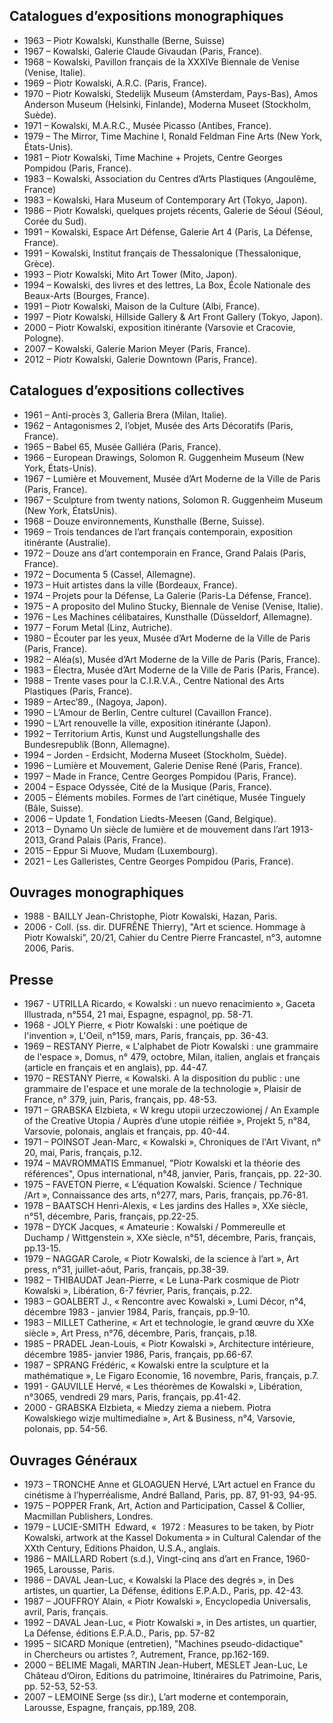 ## Catalogues d’expositions monographiques

- 1963 – Piotr Kowalski, Kunsthalle (Berne, Suisse)
- 1967 – Kowalski, Galerie Claude Givaudan (Paris, France).
- 1968 – Kowalski, Pavillon français de la XXXIVe Biennale de Venise (Venise, Italie).
- 1969 – Piotr Kowalski, A.R.C. (Paris, France).
- 1970 – Piotr Kowalski, Stedelijk Museum (Amsterdam, Pays-Bas), Amos Anderson Museum
  (Helsinki, Finlande), Moderna Museet (Stockholm, Suède).
- 1971 – Kowalski, M.A.R.C., Musée Picasso (Antibes, France).
- 1979 – The Mirror, Time Machine I, Ronald Feldman Fine Arts (New York, États-Unis).
- 1981 – Piotr Kowalski, Time Machine + Projets, Centre Georges Pompidou (Paris, France).
- 1983 – Kowalski, Association du Centres d’Arts Plastiques (Angoulême, France)
- 1983 – Kowalski, Hara Museum of Contemporary Art (Tokyo, Japon).
- 1986 – Piotr Kowalski, quelques projets récents, Galerie de Séoul (Séoul, Corée du Sud).
- 1991 – Kowalski, Espace Art Défense, Galerie Art 4 (Paris, La Défense, France).
- 1991 – Kowalski, Institut français de Thessalonique (Thessalonique, Grèce).
- 1993 – Piotr Kowalski, Mito Art Tower (Mito, Japon).
- 1994 – Kowalski, des livres et des lettres, La Box, École Nationale des Beaux-Arts (Bourges,
  France).
- 1991 – Piotr Kowalski, Maison de la Culture (Albi, France).
- 1997 – Piotr Kowalski, Hillside Gallery & Art Front Gallery (Tokyo, Japon).
- 2000 – Piotr Kowalski, exposition itinérante (Varsovie et Cracovie, Pologne).
- 2007 – Kowalski, Galerie Marion Meyer (Paris, France).
- 2012 – Piotr Kowalski, Galerie Downtown (Paris, France).

## Catalogues d’expositions collectives

- 1961 – Anti-procès 3, Galleria Brera (Milan, Italie).
- 1962 – Antagonismes 2, l’objet, Musée des Arts Décoratifs (Paris, France).
- 1965 – Babel 65, Musée Galliéra (Paris, France).
- 1966 – European Drawings, Solomon R. Guggenheim Museum (New York, États-Unis).
- 1967 – Lumière et Mouvement, Musée d’Art Moderne de la Ville de Paris (Paris, France).
- 1967 – Sculpture from twenty nations, Solomon R. Guggenheim Museum (New York, ÉtatsUnis).
- 1968 – Douze environnements, Kunsthalle (Berne, Suisse).
- 1969 – Trois tendances de l’art français contemporain, exposition itinérante (Australie).
- 1972 – Douze ans d’art contemporain en France, Grand Palais (Paris, France).
- 1972 – Documenta 5 (Cassel, Allemagne).
- 1973 – Huit artistes dans la ville (Bordeaux, France).
- 1974 – Projets pour la Défense, La Galerie (Paris-La Défense, France).
- 1975 – A proposito del Mulino Stucky, Biennale de Venise (Venise, Italie).
- 1976 – Les Machines célibataires, Kunsthalle (Düsseldorf, Allemagne).
- 1977 – Forum Metal (Linz, Autriche).
- 1980 – Écouter par les yeux, Musée d’Art Moderne de la Ville de Paris (Paris, France).
- 1982 – Aléa(s), Musée d’Art Moderne de la Ville de Paris (Paris, France).
- 1983 – Électra, Musée d’Art Moderne de la Ville de Paris (Paris, France).
- 1988 – Trente vases pour la C.I.R.V.A., Centre National des Arts Plastiques (Paris, France).
- 1989 – Artec’89., (Nagoya, Japon).
- 1990 – L’Amour de Berlin, Centre culturel (Cavaillon France).
- 1990 – L’Art renouvelle la ville, exposition itinérante (Japon).
- 1992 – Territorium Artis, Kunst und Augstellungshalle des Bundesrepublik (Bonn, Allemagne).
- 1994 – Jorden - Erdsicht, Moderna Museet (Stockholm, Suède).
- 1996 – Lumière et Mouvement, Galerie Denise René (Paris, France).
- 1997 – Made in France, Centre Georges Pompidou (Paris, France).
- 2004 – Espace Odyssée, Cité de la Musique (Paris, France).
- 2005 – Éléments mobiles. Formes de l’art cinétique, Musée Tinguely (Bâle, Suisse).
- 2006 – Update 1, Fondation Liedts-Meesen (Gand, Belgique).
- 2013 – Dynamo Un siècle de lumière et de mouvement dans l’art 1913-2013, Grand Palais (Paris, France).
- 2015 – Eppur Si Muove, Mudam (Luxembourg).
- 2021 – Les Galleristes, Centre Georges Pompidou (Paris, France).

## Ouvrages monographiques

- 1988 - BAILLY Jean-Christophe, Piotr Kowalski, Hazan, Paris.
- 2006 - Coll. (ss. dir. DUFRÊNE Thierry), "Art et science. Hommage à Piotr Kowalski", 20/21, Cahier du Centre Pierre Francastel, n°3, automne 2006, Paris.

## Presse

- 1967 - UTRILLA Ricardo, « Kowalski : un nuevo renacimiento », Gaceta Illustrada, n°554, 21 mai, Espagne, espagnol, pp. 58-71.
- 1968 - JOLY Pierre, « Piotr Kowalski : une poétique de l'invention », L'Oeil, n°159, mars, Paris, français, pp. 36-43.
- 1969 – RESTANY Pierre, « L'alphabet de Piotr Kowalski : une grammaire de l'espace », Domus, n° 479, octobre, Milan, italien, anglais et français (article en français et en anglais), pp. 44-47.
- 1970 – RESTANY Pierre, « Kowalski. A la disposition du public : une grammaire de l'espace et une morale de la technologie », Plaisir de France, n° 379, juin, Paris, français, pp. 48-53.
- 1971 – GRABSKA Elzbieta, « W kregu utopii urzeczowionej / An Example of the Creative Utopia / Auprès d’une utopie réifiée », Projekt 5, n°84, Varsovie, polonais, anglais et français, pp. 40-44.
- 1971 – POINSOT Jean-Marc, « Kowalski », Chroniques de l'Art Vivant, n° 20, mai, Paris, français, p.12.
- 1974 – MAVROMMATIS Emmanuel, "Piotr Kowalski et la théorie des références", Opus international, n°48, janvier, Paris, français, pp. 22-30.
- 1975 – FAVETON Pierre, « L’équation Kowalski. Science / Technique /Art », Connaissance des arts, n°277, mars, Paris, français, pp.76-81.
- 1978 – BAATSCH Henri-Alexis, « Les jardins des Halles », XXe siècle, n°51, décembre, Paris, français, pp.22-25.
- 1978 – DYCK Jacques, « Amateurie : Kowalski / Pommereulle et Duchamp / Wittgenstein », XXe siècle, n°51, décembre, Paris, français, pp.13-15.
- 1979 – NAGGAR Carole, « Piotr Kowalski, de la science à l’art », Art press, n°31, juillet-aôut, Paris, français, pp.38-39.
- 1982 – THIBAUDAT Jean-Pierre, « Le Luna-Park cosmique de Piotr Kowalski », Libération, 6-7 février, Paris, français, p.22.
- 1983 – GOALBERT J., « Rencontre avec Kowalski », Lumi Décor, n°4, décembre 1983 - janvier 1984, Paris, français, pp.9-10.
- 1983 – MILLET Catherine, « Art et technologie, le grand œuvre du XXe siècle », Art Press, n°76, décembre, Paris, français, p.18.
- 1985 – PRADEL Jean-Louis, « Piotr Kowalski », Architecture intérieure, décembre 1985- janvier 1986, Paris, français, pp.66-67.
- 1987 – SPRANG Frédéric, « Kowalski entre la sculpture et la mathématique », Le Figaro Economie, 16 novembre, Paris, français, p.7.
- 1991 - GAUVILLE Hervé, « Les théorèmes de Kowalski », Libération, n°3065, vendredi 29 mars, Paris, français, pp.41-42.
- 2000 - GRABSKA Elzbieta, « Miedzy ziema a niebem. Piotra Kowalskiego wizje multimedialne », Art & Business, n°4, Varsovie, polonais, pp. 54-56.

## Ouvrages Généraux

- 1973 – TRONCHE Anne et GLOAGUEN Hervé, L’Art actuel en France du cinétisme à l’hyperréalisme, André Balland, Paris, pp. 87, 91-93, 94-95.
- 1975 – POPPER Frank, Art, Action and Participation, Cassel & Collier, Macmillan Publishers, Londres.
- 1979 – LUCIE-SMITH  Edward, «  1972 : Measures to be taken, by Piotr Kowalski, artwork at the Kassel Dokumenta » in Cultural Calendar of the XXth Century, Editions Phaidon, U.S.A., anglais.
- 1986 – MAILLARD Robert (s.d.), Vingt-cinq ans d’art en France, 1960-1965, Larousse, Paris.
- 1986 – DAVAL Jean-Luc, « Kowalski la Place des degrés », in Des artistes, un quartier, La Défense, éditions E.P.A.D., Paris, pp. 42-43.
- 1987 – JOUFFROY Alain, « Piotr Kowalski », Encyclopedia Universalis, avril, Paris, français.
- 1992 – DAVAL Jean-Luc, « Piotr Kowalski », in Des artistes, un quartier, La Défense, éditions E.P.A.D., Paris, pp. 57-82
- 1995 – SICARD Monique (entretien), "Machines pseudo-didactique" in Chercheurs ou artistes ?, Autrement, France, pp.162-169.
- 2000 – BELIME Magali, MARTIN Jean-Hubert, MESLET Jean-Luc, Le Château d’Oiron, Editions du patrimoine, Itinéraires du Patrimoine, Paris, pp. 52-53, 52-53.
- 2007 – LEMOINE Serge (ss dir.), L’art moderne et contemporain, Larousse, Espagne, français, pp.189, 208.

